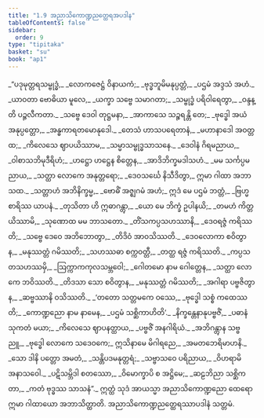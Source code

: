 ```yaml
---
title: "1.9 အညာသိကောဏ္ဍညတ္ထေရအပဒါန"
tableOfContents: false
sidebar:
  order: 9
type: "tipitaka"
basket: "su"
book: "ap1"
---
```



<DynamicBreadcrumb />

<Division number="596" book="ap1" e="ch" v="20" p="52">

<Paragraph number="616" type="verses" book="ap1">
_“ပဒုမုတ္တရသမ္ဗုဒ္ဓံ,_  
_လောကဇေဋ္ဌံ ဝိနာယကံ;_  
_ဗုဒ္ဓဘူမိမနုပ္ပတ္တံ,_  
_ပဌမံ အဒ္ဒသံ အဟံ._  

</Paragraph>

</Division>
<Division number="597" book="ap1" e="ch" v="20" p="52">

<Paragraph number="617" type="verses" book="ap1">
_ယာဝတာ ဗောဓိယာ မူလေ,_  
_ယက္ခာ သဗ္ဗေ သမာဂတာ;_  
_သမ္ဗုဒ္ဓံ ပရိဝါရေတွာ,_  
_ဝန္ဒန္တိ ပဉ္ဇလီကတာ._  

</Paragraph>

</Division>
<Division number="598" book="ap1" e="ch" v="20" p="53">

<Paragraph number="618" type="verses" book="ap1">
_သဗ္ဗေ ဒေဝါ တုဋ္ဌမနာ,_  
_အာကာသေ သဉ္စရန္တိ တေ;_  
_ဗုဒ္ဓေါ အယံ အနုပ္ပတ္တော,_  
_အန္ဓကာရတမောနုဒေါ._  

</Paragraph>

</Division>
<Division number="599" book="ap1" e="ch" v="20" p="53">

<Paragraph number="619" type="verses" book="ap1">
_တေသံ ဟာသပရေတာနံ,_  
_မဟာနာဒေါ အဝတ္တထ;_  
_ကိလေသေ ဈာပယိဿာမ,_  
_သမ္မာသမ္ဗုဒ္ဓသာသနေ._  

</Paragraph>

</Division>
<Division number="600" book="ap1" e="ch" v="20" p="53">

<Paragraph number="620" type="verses" book="ap1">
_ဒေဝါနံ ဂိရမညာယ,_  
_ဝါစာသဘိမုဒီရိဟံ;_  
_ဟဋ္ဌော ဟဋ္ဌေန စိတ္တေန,_  
_အာဒိဘိက္ခမဒါသဟံ._  

</Paragraph>

</Division>
<Division number="601" book="ap1" e="ch" v="20" p="53">

<Paragraph number="621" type="verses" book="ap1">
_မမ သင်္ကပ္ပမညာယ,_  
_သတ္ထာ လောကေ အနုတ္တရော;_  
_ဒေဝသင်္ဃေ နိသီဒိတွာ,_  
ဣမာ ဂါထာ အဘာသထ._  

</Paragraph>

</Division>
<Division number="602" book="ap1" e="ch" v="20" p="53">

<Paragraph number="622" type="verses" book="ap1">
_သတ္တာဟံ အဘိနိက္ခမ္မ,_  
_ဗောဓိံ အဇ္ဈဂမံ အဟံ;_  
ဣဒံ မေ ပဌမံ ဘတ္တံ,_  
_ဗြဟ္မစာရိဿ ယာပနံ._  

</Paragraph>

</Division>
<Division number="603" book="ap1" e="ch" v="20" p="53">

<Paragraph number="623" type="verses" book="ap1">
_တုသိတာ ဟိ ဣဓာဂန္တွာ,_  
_ယော မေ ဘိက္ခံ ဥပါနယိ;_  
_တမဟံ ကိတ္တယိဿာမိ,_  
_သုဏောထ မမ ဘာသတော._  

</Paragraph>

</Division>
<Division number="604" book="ap1" e="ch" v="20" p="53">

<Paragraph number="624" type="verses" book="ap1">
_တိံသကပ္ပသဟဿာနိ,_  
_ဒေဝရဇ္ဇံ ကရိဿတိ;_  
_သဗ္ဗေ ဒေဝေ အဘိဘောတွာ,_  
_တိဒိဝံ အာဝသိဿတိ._  

</Paragraph>

</Division>
<Division number="605" book="ap1" e="ch" v="20" p="53">

<Paragraph number="625" type="verses" book="ap1">
_ဒေဝလောကာ စဝိတွာန,_  
_မနုဿတ္တံ ဂမိဿတိ;_  
_သဟဿဓာ စက္ကဝတ္တီ,_  
_တတ္ထ ရဇ္ဇံ ကရိဿတိ._  

</Paragraph>

</Division>
<Division number="606" book="ap1" e="ch" v="20" p="53">

<Paragraph number="626" type="verses" book="ap1">
_ကပ္ပသတသဟဿမှိ,_  
_ဩက္ကာကကုလသမ္ဘဝေါ;_  
_ဂေါတမော နာမ ဂေါတ္တေန,_  
_သတ္ထာ လောကေ ဘဝိဿတိ._  

</Paragraph>

</Division>
<Division number="607" book="ap1" e="ch" v="20" p="53">

<Paragraph number="627" type="verses" book="ap1">
_တိဒသာ သော စဝိတွာန,_  
_မနုဿတ္တံ ဂမိဿတိ;_  
_အဂါရာ ပဗ္ဗဇိတွာန,_  
_ဆဗ္ဗဿာနိ ဝသိဿတိ._  

</Paragraph>

</Division>
<Division number="608" book="ap1" e="ch" v="20" p="53">

<Paragraph number="628" type="verses" book="ap1">
_‘တတော သတ္တမကေ ဝဿေ,_  
_ဗုဒ္ဓေါ သစ္စံ ကထေဿတိ;_  
_ကောဏ္ဍညော နာမ နာမေန,_  
_ပဌမံ သစ္ဆိကာဟိတိ’._  

</Paragraph>

</Division>
<Division number="609" book="ap1" e="ch" v="20" p="53">

<Paragraph number="629" type="verses" book="ap1">
_နိက္ခန္တေနာနုပဗ္ဗဇိံ,_  
_ပဓာနံ သုကတံ မယာ;_  
_ကိလေသေ ဈာပနတ္ထာယ,_  
_ပဗ္ဗဇိံ အနဂါရိယံ._  

</Paragraph>

</Division>
<Division number="610" book="ap1" e="ch" v="20" p="53">

<Paragraph number="630" type="verses" book="ap1">
_အဘိဂန္တွာန သဗ္ဗညူ,_  
_ဗုဒ္ဓေါ လောကေ သဒေဝကေ;_  
ဣသိနာမေ မိဂါရညေ,_  
_အမတဘေရိမာဟနိ._  

</Paragraph>

</Division>
<Division number="611" book="ap1" e="ch" v="20" p="54">

<Paragraph number="631" type="verses" book="ap1">
_သော ဒါနိ ပတ္တော အမတံ,_  
_သန္တိပဒမနုတ္တရံ;_  
_သဗ္ဗာသဝေ ပရိညာယ,_  
_ဝိဟရာမိ အနာသဝေါ._  

</Paragraph>

</Division>
<Division number="612" book="ap1" e="ch" v="20" p="54">

<Paragraph number="632" type="verses" book="ap1">
_ပဋိသမ္ဘိဒါ စတဿော,_  
_ဝိမောက္ခာပိ စ အဋ္ဌိမေ;_  
_ဆဠဘိညာ သစ္ဆိကတာ,_  
_ကတံ ဗုဒ္ဓဿ သာသနံ”._  

</Paragraph>

<Paragraph number="633" book="ap1">
ဣတ္ထံ သုဒံ အာယသ္မာ အညာသိကောဏ္ဍညော ထေရော ဣမာ ဂါထာယော အဘာသိတ္ထာတိ.

</Paragraph>
</Division>

<Paragraph number="634" type="center" book="ap1">
အညာသိကောဏ္ဍညတ္ထေရဿာပဒါနံ သတ္တမံ.
</Paragraph>